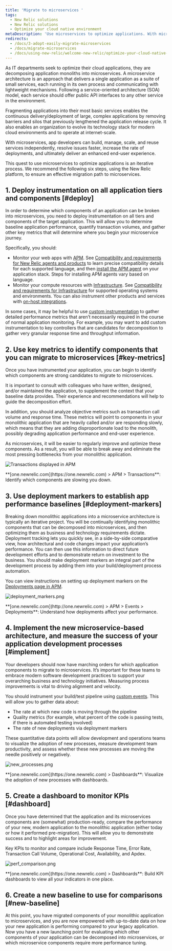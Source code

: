 ```yaml
---
title: 'Migrate to microservices '
tags:
  - New Relic solutions
  - New Relic solutions
  - Optimize your cloud native environment
metaDescription: 'Use microservices to optimize applications. With microservices, app developers can resolve issues faster and deliver an enhanced end-user experience.'
redirects:
  - /docs/3-adopt-easily-migrate-microservices
  - /docs/migrate-microservices
  - /docs/using-new-relic/welcome-new-relic/optimize-your-cloud-native-environment/migrate-microservices
---
```


As IT departments seek to optimize their cloud applications, they are decomposing application monoliths into microservices. A microservice architecture is an approach that delivers a single application as a suite of small services, each running in its own process and communicating with lightweight mechanisms. Following a service-oriented architecture (SOA) model, each service should offer public API interfaces to any other service in the environment.

Fragmenting applications into their most basic services enables the continuous delivery/deployment of large, complex applications by removing barriers and silos that previously lengthened the application release cycle. It also enables an organization to evolve its technology stack for modern cloud environments and to operate at internet-scale.

With microservices, app developers can build, manage, scale, and reuse services independently, resolve issues faster, increase the rate of deployments, and ultimately deliver an enhanced end-user experience.

This quest to use microservices to optimize applications is an iterative process. We recommend the following six steps, using the New Relic platform, to ensure an effective migration path to microservices.

## 1. Deploy instrumentation on all application tiers and components [#deploy]

In order to determine which components of an application can be broken into microservices, you need to deploy instrumentation on all tiers and components of the target application. This will allow you to determine baseline application performance, quantify transaction volumes, and gather other key metrics that will determine where you begin your microservice journey.

Specifically, you should:

* Monitor your web apps with [APM](/docs/apm). See [Compatibility and requirements for New Relic agents and products](/docs/agents/manage-apm-agents/installation/compatibility-requirements-new-relic-agents) to learn precise compatibility details for each supported language, and then [install the APM agent](/docs/agents/manage-apm-agents/installation/install-agent) on your application stack. Steps for installing APM agents vary based on language.
* Monitor your compute resources with [Infrastructure](/docs/infrastructure). See [Compatibility and requirements for Infrastructure](/docs/infrastructure/new-relic-infrastructure/getting-started/compatibility-requirements-new-relic-infrastructure) for supported operating systems and environments. You can also instrument other products and services with [on-host integrations](/docs/integrations/host-integrations/host-integrations-list).

In some cases, it may be helpful to use [custom instrumentation](/docs/agents/manage-apm-agents/agent-data/custom-instrumentation) to gather detailed performance metrics that aren’t necessarily required in the course of normal application monitoring. For example, you may want to add custom instrumentation to key controllers that are candidates for decomposition to gather very granular response time and throughput information.

## 2. Use key metrics to identify components that you can migrate to microservices [#key-metrics]

Once you have instrumented your application, you can begin to identify which components are strong candidates to migrate to microservices.

It is important to consult with colleagues who have written, designed, and/or maintained the application, to supplement the context that your baseline data provides. Their experience and recommendations will help to guide the decomposition effort.

In addition, you should analyze objective metrics such as transaction call volume and response time. These metrics will point to components in your monolithic application that are heavily called and/or are responding slowly, which means that they are adding disproportionate load to the monolith, possibly degrading application performance and end-user experience.

As microservices, it will be easier to regularly improve and optimize these components. As a result, you will be able to break away and eliminate the most pressing bottlenecks from your monolithic application.

![Transactions displayed in APM](./images/APM_transaction_catalyst.png "APM_transaction_catalyst.png")

<figcaption>
  **[one.newrelic.com](https://one.newrelic.com) > APM > Transactions**: Identify which components are slowing you down.
</figcaption>

## 3. Use deployment markers to establish app performance baselines [#deployment-markers]

Breaking down monolithic applications into a microservice architecture is typically an iterative project. You will be continually identifying monolithic components that can be decomposed into microservices, and then optimizing them as business and technology requirements dictate. Deployment tracking lets you quickly see, in a side-by-side comparative view, how architectural and code changes impact your application’s performance. You can then use this information to direct future development efforts and to demonstrate return on investment to the business. You should make deployment markers an integral part of the development process by adding them into your build/deployment process automation.

You can view instructions on setting up deployment markers on the [Deployments page in APM](/docs/apm/applications-menu/events/deployments-page).

![deployment_markers.png](./images/deployment_markers.png "deployment_markers.png")

<figcaption>
  **[one.newrelic.com](http://one.newrelic.com) > APM > Events > Deployments**: Understand how deployments affect your performance.
</figcaption>

## 4. Implement the new microservice-based architecture, and measure the success of your application development processes [#implement]

Your developers should now have marching orders for which application components to migrate to microservices. It’s important for these teams to embrace modern software development practices to support your overarching business and technology initiatives. Measuring process improvements is vital to driving alignment and velocity.

You should instrument your build/test pipeline using [custom events](/docs/insights/insights-data-sources/custom-data/send-custom-data-insights). This will allow you to gather data about:

* The rate at which new code is moving through the pipeline
* Quality metrics (for example, what percent of the code is passing tests, if there is automated testing involved)
* The rate of new deployments via deployment markers

These quantitative data points will allow development and operations teams to visualize the adoption of new processes, measure development team productivity, and assess whether these new processes are moving the needle positively or negatively.

![new_processes.png](./images/new_processes.png "new_processes.png")

<figcaption>
  **[one.newrelic.com](https://one.newrelic.com) > Dashboards**: Visualize the adoption of new processes with dashboards.
</figcaption>

## 5. Create a dashboard to monitor KPIs [#dashboard]

Once you have determined that the application and its microservices components are (somewhat) production-ready, compare the performance of your new, modern application to the monolithic application (either today or how it performed pre-migration). This will allow you to demonstrate success and to highlight areas for improvement.

Key KPIs to monitor and compare include Response Time, Error Rate, Transaction Call Volume, Operational Cost, Availability, and Apdex.

![perf_comparison.png](./images/perf_comparison.png "perf_comparison.png")

<figcaption>
  **[one.newrelic.com](https://one.newrelic.com) > Dashboards**: Build KPI dashboards to view all your indicators in one place.
</figcaption>

## 6. Create a new baseline to use for comparisons [#new-baseline]

At this point, you have migrated components of your monolithic application to microservices, and you are now empowered with up-to-date data on how your new application is performing compared to your legacy application. Now you have a new launching point for evaluating which other components of your application can be decomposed into microservices, or which microservice components require more performance tuning.
